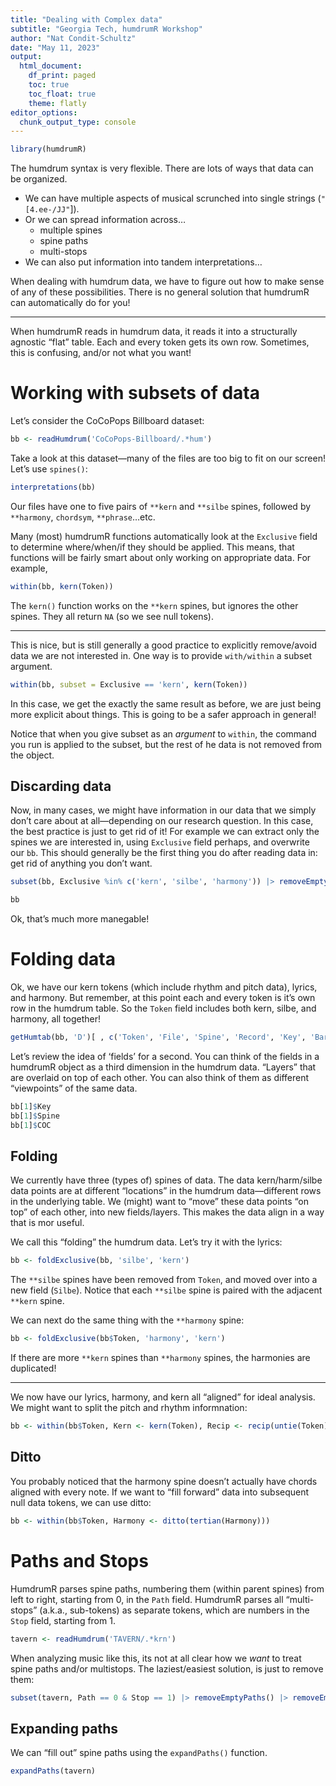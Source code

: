 ```yaml
---
title: "Dealing with Complex data"
subtitle: "Georgia Tech, humdrumR Workshop"
author: "Nat Condit-Schultz"
date: "May 11, 2023"
output:
  html_document:
    df_print: paged
    toc: true
    toc_float: true
    theme: flatly
editor_options: 
  chunk_output_type: console
---
```


```r
library(humdrumR)
```


The humdrum syntax is very flexible. There are lots of ways that data can be organized.

+ We can have multiple aspects of musical scrunched into single strings (`"[4.ee-/JJ"`]).
+ Or we can spread information across...
  + multiple spines
  + spine paths
  + multi-stops
+ We can also put information into tandem interpretations...

When dealing with humdrum data, we have to figure out how to make sense of any of these possibilities.
There is no general solution that humdrumR can automatically do for you!

----


When humdrumR reads in humdrum data, it reads it into a structurally agnostic "flat" table.
Each and every token gets its own row.
Sometimes, this is confusing, and/or not what you want!



# Working with subsets of data

Let's consider the CoCoPops Billboard dataset:

```r

bb <- readHumdrum('CoCoPops-Billboard/.*hum')

```

Take a look at this dataset---many of the files are too big to fit on our screen!
Let's use `spines()`:

```r
interpretations(bb)


```




Our files have one to five pairs of `**kern` and `**silbe` spines, followed by `**harmony`, `chordsym`, `**phrase`...etc.


Many (most) humdrumR functions automatically look at the `Exclusive` field to determine where/when/if they should be applied.
This means, that functions will be fairly smart about only working on appropriate data.
For example,

```r
within(bb, kern(Token))

```


The `kern()` function works on the `**kern` spines, but ignores the other spines. They all return `NA` (so we see null tokens).

-----


This is nice, but is still generally a good practice to explicitly remove/avoid data we are not interested in.
One way is to provide `with/within` a subset argument.

```r

within(bb, subset = Exclusive == 'kern', kern(Token))

```

In this case, we get the exactly the same result as before, we are just being more explicit about things.
This is going to be a safer approach in general!

Notice that when you give subset as an *argument* to `within`, the command you run is applied to the subset, but the rest of he data is not removed from the object.



## Discarding data

Now, in many cases, we might have information in our data that we simply don't care about at all---depending on our research question.
In this case, the best practice is just to get rid of it!
For example we can extract only the spines we are interested in, using `Exclusive` field perhaps, and overwrite our `bb`.
This should generally be the first thing you do after reading data in: get rid of anything you don't want.

```r
subset(bb, Exclusive %in% c('kern', 'silbe', 'harmony')) |> removeEmptySpines() -> bb

bb

```


Ok, that's much more manegable!

# Folding data

Ok, we have our kern tokens (which include rhythm and pitch data), lyrics, and harmony.
But remember, at this point each and every token is it's own row in the humdrum table.
So the `Token` field includes both kern, silbe, and harmony, all together!

```r
getHumtab(bb, 'D')[ , c('Token', 'File', 'Spine', 'Record', 'Key', 'Bar', 'Exclusive')][Bar == 8][1:40]

```


Let's review the idea of 'fields' for a second.
You can think of the fields in a humdrumR object as a third dimension in the humdrum data. 
"Layers" that are overlaid on top of each other.
You can also think of them as different "viewpoints" of the same data.

```r
bb[1]$Key
bb[1]$Spine
bb[1]$COC

```

## Folding

We currently have three (types of) spines of data.
The data kern/harm/silbe data points are at different "locations" in the humdrum data---different rows in the underlying table.
We (might) want to "move" these data points "on top" of each other, into new fields/layers.
This makes the data align in a way that is mor useful.

We call this "folding" the humdrum data.
Let's try it with the lyrics:

```r
bb <- foldExclusive(bb, 'silbe', 'kern')

```

The `**silbe` spines have been removed from `Token`, and moved over into a new field (`Silbe`).
Notice that each `**silbe` spine is paired with the adjacent `**kern` spine.

We can next do the same thing with the `**harmony` spine:


```r
bb <- foldExclusive(bb$Token, 'harmony', 'kern')

```

If there are more `**kern` spines than `**harmony` spines, the harmonies are duplicated!


---

We now have our lyrics, harmony, and kern all "aligned" for ideal analysis.
We might want to split the pitch and rhythm informnation:

```r
bb <- within(bb$Token, Kern <- kern(Token), Recip <- recip(untie(Token)))


```




## Ditto

You probably noticed that the harmony spine doesn't actually have chords aligned with every note.
If we want to "fill forward" data into subsequent null data tokens, we can use ditto:

```r
bb <- within(bb$Token, Harmony <- ditto(tertian(Harmony)))
```



# Paths and Stops


HumdrumR parses spine paths, numbering them (within parent spines) from left to right, starting from 0, in the `Path` field.
HumdrumR parses all "multi-stops" (a.k.a., sub-tokens) as separate tokens, which are numbers in the `Stop` field, starting from 1.


```r
tavern <- readHumdrum('TAVERN/.*krn')


```


When analyzing music like this, its not at all clear how we *want* to treat spine paths and/or multistops.
The laziest/easiest solution, is just to remove them:


```r
subset(tavern, Path == 0 & Stop == 1) |> removeEmptyPaths() |> removeEmptyStops() -> tavern


```


## Expanding paths

We can "fill out" spine paths using the `expandPaths()` function.

```r
expandPaths(tavern)

```
